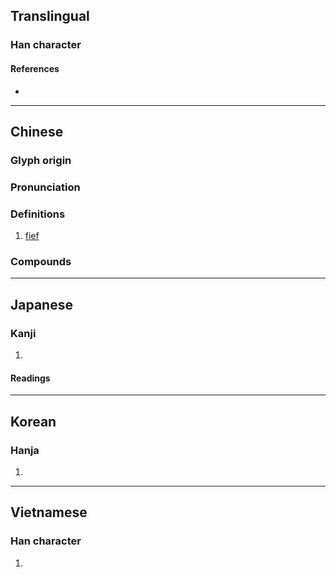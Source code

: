{{also|采}}
{{character info}}
==Translingual==

===Han character===
{{Han char|rn=32|rad=土|as=08|sn=11|four=42194|canj=GBD|ids=⿰土采}}

====References====
* {{Han ref|kx=0230.430|dkj=05182|dj=0467.040|hdz=10455.060|uh=57F0|ud=22512|bh=D4CA|bd=54474}}

----

==Chinese==
{{zh-forms|s=采|alt=采}}

===Glyph origin===
{{Han etym}}

===Pronunciation===
{{zh-pron
|m=cài
|c=coi3
|mc=y
|oc=y
|ma=y
|cat=n
}}

===Definitions===
{{zh-hanzi}}

# [[fief]]

===Compounds===
{{zh-der|埰地|埰邑}}

----

==Japanese==

===Kanji===
{{ja-kanji|grade=|rs=土08}}

# {{rfdef|ja|sort=土08}}

====Readings====
{{ja-readings
|goon=さい
|kanon=さい
|kun=つか-
}}

----

==Korean==

===Hanja===
{{ko-hanja|hangeul=채}}

# {{rfdef|ko|sort=土08}}

----

==Vietnamese==

===Han character===
{{vi-readings|reading=thái|rs=土08}}

# {{rfdef|vi|sort=土08}}